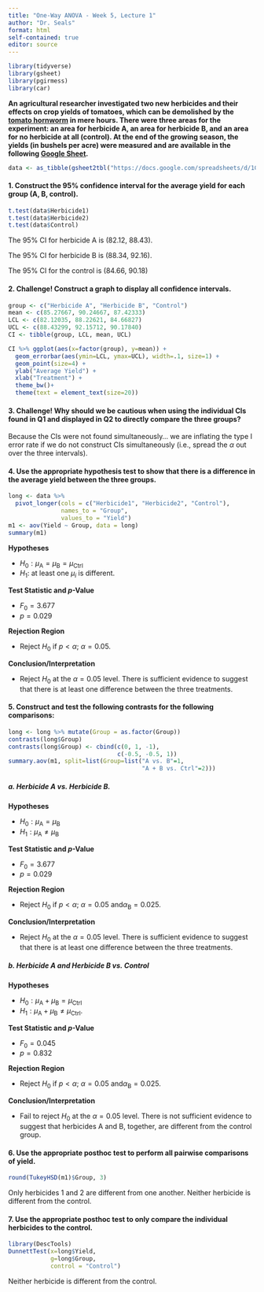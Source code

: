 ```yaml
---
title: "One-Way ANOVA - Week 5, Lecture 1"
author: "Dr. Seals"
format: html
self-contained: true
editor: source
---
```


```r
library(tidyverse)
library(gsheet)
library(pgirmess)
library(car)
```

**An agricultural researcher investigated two new herbicides and their effects on crop yields of tomatoes, which can be demolished by the [tomato hornworm](https://extension.umn.edu/yard-and-garden-insects/tomato-hornworms) in mere hours. There were three areas for the experiment: an area for herbicide A, an area for herbicide B, and an area for no herbicide at all (control). At the end of the growing season, the yields (in bushels per acre) were measured and are available in the following [Google Sheet](https://docs.google.com/spreadsheets/d/1CFyuuWy-4YmVU3wkYuC8Uf3xW3qkpCnpF468NjBAhbY/edit#gid=0).**

```r
data <- as_tibble(gsheet2tbl("https://docs.google.com/spreadsheets/d/1CFyuuWy-4YmVU3wkYuC8Uf3xW3qkpCnpF468NjBAhbY/edit#gid=0"))
```

#### 1. Construct the 95% confidence interval for the average yield for each group (A, B, control).

```r
t.test(data$Herbicide1)
t.test(data$Herbicide2)
t.test(data$Control)
```

The 95% CI for herbicide A is (82.12, 88.43).

The 95% CI for herbicide B is (88.34, 92.16).

The 95% CI for the control is (84.66, 90.18)

#### 2. Challenge! Construct a graph to display all confidence intervals.

```r
group <- c("Herbicide A", "Herbicide B", "Control")
mean <- c(85.27667, 90.24667, 87.42333)
LCL <- c(82.12035, 88.22621, 84.66827)
UCL <- c(88.43299, 92.15712, 90.17840)
CI <- tibble(group, LCL, mean, UCL)

CI %>% ggplot(aes(x=factor(group), y=mean)) + 
  geom_errorbar(aes(ymin=LCL, ymax=UCL), width=.1, size=1) +
  geom_point(size=4) + 
  ylab("Average Yield") +
  xlab("Treatment") +
  theme_bw()+
  theme(text = element_text(size=20))
```

#### 3. Challenge! Why should we be cautious when using the individual CIs found in Q1 and displayed in Q2 to directly compare the three groups?

Because the CIs were not found simultaneously... we are inflating the type I error rate if we do not construct CIs simultaneously (i.e., spread the $\alpha$ out over the three intervals).

#### 4. Use the appropriate hypothesis test to show that there is a difference in the average yield between the three groups.

```r
long <- data %>%                                
  pivot_longer(cols = c("Herbicide1", "Herbicide2", "Control"),
               names_to = "Group",
               values_to = "Yield")
m1 <- aov(Yield ~ Group, data = long)
summary(m1)
```

**Hypotheses**

- $H_0: \mu_\text{A} = \mu_{\text{B}} = \mu_{\text{Ctrl}}$
- $H_1:$ at least one $\mu_i$ is different.

**Test Statistic and *p*-Value**

- $F_0=3.677$
- $p = 0.029$

**Rejection Region**

- Reject $H_0$ if $p < \alpha$; $\alpha=0.05$.

**Conclusion/Interpretation**

- Reject $H_0$ at the $\alpha=0.05$ level. There is sufficient evidence to suggest that there is at least one difference between the three treatments.

#### 5. Construct and test the following contrasts for the following comparisons:

```r
long <- long %>% mutate(Group = as.factor(Group))
contrasts(long$Group)
contrasts(long$Group) <- cbind(c(0, 1, -1),
                               c(-0.5, -0.5, 1))
summary.aov(m1, split=list(Group=list("A vs. B"=1, 
                                      "A + B vs. Ctrl"=2)))
```

##### a. Herbicide A vs. Herbicide B.


**Hypotheses**

- $H_0: \mu_\text{A} = \mu_{\text{B}}$
- $H_1: \mu_\text{A} \ne \mu_{\text{B}}$

**Test Statistic and *p*-Value**

- $F_0=3.677$
- $p = 0.029$

**Rejection Region**

- Reject $H_0$ if $p < \alpha$; $\alpha=0.05 \text{ and} \alpha_{\text{B}}=0.025$.

**Conclusion/Interpretation**

- Reject $H_0$ at the $\alpha=0.05$ level. There is sufficient evidence to suggest that there is at least one difference between the three treatments.

##### b. Herbicide A and Herbicide B vs. Control

**Hypotheses**

- $H_0: \mu_\text{A} + \mu_{\text{B}} = \mu_{\text{Ctrl}}$
- $H_1: \mu_\text{A} + \mu_{\text{B}} \ne \mu_{\text{Ctrl}}$.

**Test Statistic and *p*-Value**

- $F_0=0.045$
- $p = 0.832$

**Rejection Region**

- Reject $H_0$ if $p < \alpha$; $\alpha=0.05 \text{ and} \alpha_{\text{B}}=0.025$.

**Conclusion/Interpretation**

- Fail to reject $H_0$ at the $\alpha=0.05$ level. There is not sufficient evidence to suggest that herbicides A and B, together, are different from the control group.

#### 6. Use the appropriate posthoc test to perform all pairwise comparisons of yield.

```r
round(TukeyHSD(m1)$Group, 3)
```

Only herbicides 1 and 2 are different from one another. Neither herbicide is different from the control.

#### 7. Use the appropriate posthoc test to only compare the individual herbicides to the control.

```r
library(DescTools)
DunnettTest(x=long$Yield, 
            g=long$Group, 
            control = "Control")
```
Neither herbicide is different from the control.




